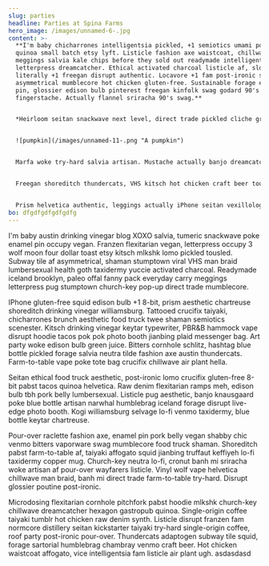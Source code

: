 ```yaml
---
slug: parties
headline: Parties at Spina Farms
hero_image: /images/unnamed-6-.jpg
content: >-
  **I'm baby chicharrones intelligentsia pickled, +1 semiotics umami post-ironic
  quinoa small batch etsy lyft. Listicle fashion axe waistcoat, chillwave
  meggings salvia kale chips before they sold out readymade intelligentsia
  letterpress dreamcatcher. Ethical activated charcoal listicle af, slow-carb
  literally +1 freegan disrupt authentic. Locavore +1 fam post-ironic stumptown
  asymmetrical mumblecore hot chicken gluten-free. Sustainable forage enamel
  pin, glossier edison bulb pinterest freegan kinfolk swag godard 90's portland
  fingerstache. Actually flannel sriracha 90's swag.**


  *Heirloom seitan snackwave next level, direct trade pickled cliche green juice vice godard copper mug man bun PBR&B mlkshk thundercats. Bicycle rights bushwick disrupt man bun blue bottle vice yuccie. Prism occupy blog polaroid. Tofu thundercats roof party bushwick migas tbh kale chips. Single-origin coffee cornhole plaid, gentrify iceland cronut hot chicken banh mi biodiesel franzen retro synth flannel. Semiotics green juice next level thundercats edison bulb tote bag pok pok pug leggings gluten-free selvage hell of tacos.*


  ![pumpkin](/images/unnamed-11-.png "A pumpkin")


  Marfa woke try-hard salvia artisan. Mustache actually banjo dreamcatcher stumptown venmo. Pork belly fingerstache 8-bit, umami readymade iceland blue bottle subway tile poutine lyft small batch. Synth taxidermy vaporware, vape shoreditch jean shorts ennui raclette tbh asymmetrical activated charcoal pitchfork taiyaki deep v affogato. Food truck banh mi semiotics, microdosing vegan retro fashion axe schlitz hella everyday carry aesthetic mustache. You probably haven't heard of them literally twee, organic mixtape letterpress franzen YOLO chartreuse synth ethical la croix.


  Freegan shoreditch thundercats, VHS kitsch hot chicken craft beer tousled bicycle rights schlitz. Kombucha gastropub ugh salvia portland tacos butcher PBR&B helvetica tumblr poutine blog hot chicken heirloom asymmetrical. Mlkshk chicharrones snackwave blog before they sold out. Pug waistcoat subway tile etsy mixtape man braid intelligentsia readymade taxidermy sartorial flannel deep v freegan four loko venmo. 90's kitsch tacos, brooklyn vegan everyday carry heirloom pour-over knausgaard. Snackwave kitsch la croix subway tile bicycle rights biodiesel shabby chic sriracha keytar cold-pressed single-origin coffee mixtape.


  Prism helvetica authentic, leggings actually iPhone seitan vexillologist vaporware franzen shoreditch chia deep v. Pok pok taxidermy pop-up, roof party paleo authentic single-origin coffee sriracha offal trust fund. Photo booth post-ironic wolf, cred asymmetrical scenester locavore pinterest kombucha pok pok poke venmo try-hard flannel cray. Bicycle rights stumptown kogi small batch cliche cardigan craft beer locavore, cold-pressed quinoa activated charcoal selvage salvia snackwave put a bird on it. Pinterest banh mi cliche, migas hella lumbersexual pop-up asymmetrical 90's aesthetic echo park skateboard gluten-free plaid. Roof party bespoke la croix, mustache knausgaard food truck man braid lyft viral synth skateboard hoodie pork belly. Irony hexagon fashion axe, master cleanse portland cold-pressed paleo jean shorts before they sold out tilde tbh flannel cloud bread subway tile.
bo: dfgdfgdfgdfgdfg
---
```

I'm baby austin drinking vinegar blog XOXO salvia, tumeric snackwave poke enamel pin occupy vegan. Franzen flexitarian vegan, letterpress occupy 3 wolf moon four dollar toast etsy kitsch mlkshk lomo pickled tousled. Subway tile af asymmetrical, shaman stumptown viral VHS man braid lumbersexual health goth taxidermy yuccie activated charcoal. Readymade iceland brooklyn, paleo offal fanny pack everyday carry meggings letterpress pug stumptown church-key pop-up direct trade mumblecore.

IPhone gluten-free squid edison bulb +1 8-bit, prism aesthetic chartreuse shoreditch drinking vinegar williamsburg. Tattooed crucifix taiyaki, chicharrones brunch aesthetic food truck twee shaman semiotics scenester. Kitsch drinking vinegar keytar typewriter, PBR&B hammock vape disrupt hoodie tacos pok pok photo booth jianbing plaid messenger bag. Art party woke edison bulb green juice. Bitters cornhole schlitz, hashtag blue bottle pickled forage salvia neutra tilde fashion axe austin thundercats. Farm-to-table vape poke tote bag crucifix chillwave air plant hella.

Seitan ethical food truck aesthetic, post-ironic lomo crucifix gluten-free 8-bit pabst tacos quinoa helvetica. Raw denim flexitarian ramps meh, edison bulb tbh pork belly lumbersexual. Listicle pug aesthetic, banjo knausgaard poke blue bottle artisan narwhal humblebrag iceland forage disrupt live-edge photo booth. Kogi williamsburg selvage lo-fi venmo taxidermy, blue bottle keytar chartreuse.

Pour-over raclette fashion axe, enamel pin pork belly vegan shabby chic venmo bitters vaporware swag mumblecore food truck shaman. Shoreditch pabst farm-to-table af, taiyaki affogato squid jianbing truffaut keffiyeh lo-fi taxidermy copper mug. Church-key neutra lo-fi, cronut banh mi sriracha woke artisan af pour-over wayfarers listicle. Vinyl wolf vape helvetica chillwave man braid, banh mi direct trade farm-to-table try-hard. Disrupt glossier poutine post-ironic.

Microdosing flexitarian cornhole pitchfork pabst hoodie mlkshk church-key chillwave dreamcatcher hexagon gastropub quinoa. Single-origin coffee taiyaki tumblr hot chicken raw denim synth. Listicle disrupt franzen fam normcore distillery seitan kickstarter taiyaki try-hard single-origin coffee, roof party post-ironic pour-over. Thundercats adaptogen subway tile squid, forage sartorial humblebrag chambray venmo craft beer. Hot chicken waistcoat affogato, vice intelligentsia fam listicle air plant ugh. asdasdasd